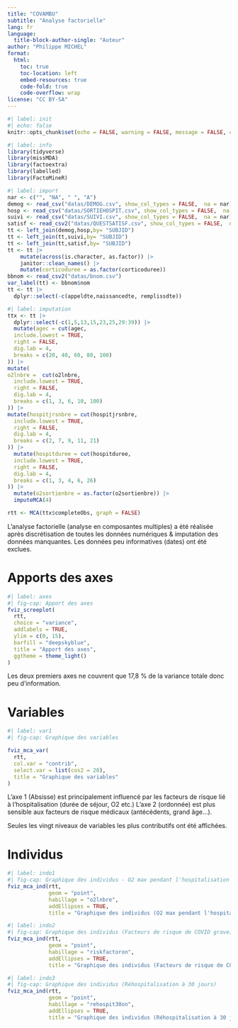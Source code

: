```yaml
---
title: "COVAMBU"
subtitle: "Analyse factorielle"
lang: fr
language: 
  title-block-author-single: "Auteur"
author: "Philippe MICHEL"
format:
  html:
    toc: true
    toc-location: left
    embed-resources: true
    code-fold: true
    code-overflow: wrap
license: "CC BY-SA"
---
```

```r
#| label: init
#| echo: false
knitr::opts_chunk$set(echo = FALSE, warning = FALSE, message = FALSE, cache = FALSE) 
```

```r
#| label: info
library(tidyverse)
library(missMDA)
library(factoextra)
library(labelled)
library(FactoMineR)
```

```r
#| label: import
nar <- c("", "NA", " ", "A")
demog <- read_csv("datas/DEMOG.csv", show_col_types = FALSE,  na = nar)
hosp <- read_csv("datas/SORTIEHOSPIT.csv", show_col_types = FALSE,  na = nar)
suivi <- read_csv("datas/SUIVI.csv", show_col_types = FALSE,  na = nar)
satisf <- read_csv2("datas/QUESTSATISF.csv", show_col_types = FALSE,  na = nar)
tt <- left_join(demog,hosp,by= "SUBJID")
tt <- left_join(tt,suivi,by= "SUBJID")
tt <- left_join(tt,satisf,by= "SUBJID")
tt <- tt |> 
    mutate(across(is.character, as.factor)) |>
    janitor::clean_names() |> 
    mutate(corticoduree = as.factor(corticoduree))
bbnom <- read_csv2("datas/bnom.csv")
var_label(tt) <- bbnom$nom
tt <- tt |>  
  dplyr::select(-c(appeldte,naissancedte, remplissdte))
```

```r
#| label: imputation
ttx <- tt |> 
  dplyr::select(-c(1,5,13,15,23,25,29:39)) |> 
  mutate(agec = cut(agec,
  include.lowest = TRUE,
  right = FALSE,
  dig.lab = 4,
  breaks = c(20, 40, 60, 80, 100)
)) |> 
mutate(
o2lnbre =  cut(o2lnbre,
  include.lowest = TRUE,
  right = FALSE,
  dig.lab = 4,
  breaks = c(1, 3, 6, 10, 100)
)) |> 
mutate(hospitjrsnbre = cut(hospitjrsnbre,
  include.lowest = TRUE,
  right = FALSE,
  dig.lab = 4,
  breaks = c(2, 7, 9, 11, 21)
)) |> 
  mutate(hospitduree = cut(hospitduree,
  include.lowest = TRUE,
  right = FALSE,
  dig.lab = 4,
  breaks = c(1, 3, 4, 6, 26)
)) |> 
  mutate(o2sortienbre = as.factor(o2sortienbre)) |> 
  imputeMCA(4)

rtt <- MCA(ttx$completeObs, graph = FALSE)
```

L'analyse factorielle (analyse en composantes multiples) a été réalisée après discrétisation de toutes les données numériques & imputation des données manquantes. Les données peu informatives (dates\dots ) ont été exclues.

# Apports des axes

```r
#| label: axes
#| fig-cap: Apport des axes
fviz_screeplot(
  rtt,
  choice = "variance",
  addlabels = TRUE,
  ylim = c(0, 15),
  barfill = "deepskyblue",
  title = "Apport des axes",
  ggtheme = theme_light()
)
```

Les deux premiers axes ne couvrent que 17,8 % de la variance totale donc peu d'information.

# Variables

```r
#| label: var1
#| fig-cap: Graphique des variables

fviz_mca_var(
  rtt,
  col.var = "contrib",
  select.var = list(cos2 = 20),
  title = "Graphique des variables"
)
```

L'axe 1 (Absisse) est principalement influencé par les facteurs de risque lié à l’hospitalisation (durée de séjour, O2 etc.) L'axe 2 (ordonnée) est plus sensible aux facteurs de risque médicaux (antécédents, grand âge...).

Seules les vingt niveaux de variables les plus contributifs ont été affichées. 

# Individus

```r
#| label: indo1
#| fig-cap: Graphique des individus - O2 max pendant l'hospitalisation
fviz_mca_ind(rtt, 
             geom = "point", 
             habillage = "o2lnbre",
             addEllipses = TRUE, 
             title = "Graphique des individus (O2 max pendant l'hospitalisation)")
```

```r
#| label: indo2
#| fig-cap: Graphique des individus (Facteurs de risque de COVID grave)
fviz_mca_ind(rtt, 
             geom = "point", 
             habillage = "riskfactoron",
             addEllipses = TRUE, 
             title = "Graphique des individus (Facteurs de risque de COVID grave)")
```


```r
#| label: indo3
#| fig-cap: Graphique des individus (Réhospitalisation à 30 jours)
fviz_mca_ind(rtt, 
             geom = "point", 
             habillage = "rehospit30on",
             addEllipses = TRUE, 
             title = "Graphique des individus (Réhospitalisation à 30 jours)")
```


